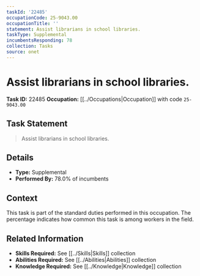 ```yaml
---
taskId: '22485'
occupationCode: 25-9043.00
occupationTitle: ''
statement: Assist librarians in school libraries.
taskType: Supplemental
incumbentsResponding: 78
collection: Tasks
source: onet
---
```

# Assist librarians in school libraries.

**Task ID:** 22485
**Occupation:** [[../Occupations|Occupation]] with code `25-9043.00`

## Task Statement

> Assist librarians in school libraries.

## Details

- **Type:** Supplemental
- **Performed By:** 78.0% of incumbents

## Context

This task is part of the standard duties performed in this occupation. The percentage indicates how common this task is among workers in the field.

## Related Information

- **Skills Required:** See [[../Skills|Skills]] collection
- **Abilities Required:** See [[../Abilities|Abilities]] collection
- **Knowledge Required:** See [[../Knowledge|Knowledge]] collection
